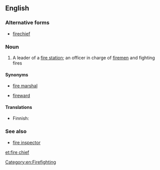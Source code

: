 ==English==

===Alternative forms===
* [[firechief]]

===Noun===
{{en-noun}}
# A leader of a [[fire station]]; an officer in charge of [[fireman|firemen]] and fighting fires

====Synonyms====
* [[fire marshal]]
* {{qualifier|obsolete}} [[fireward]]

====Translations====
{{trans-top|leader of a fire department}}
* Finnish: {{t|fi|palopäällikkö}}
{{trans-mid}}
{{trans-bottom}}

===See also===
* [[fire inspector]]

[[Category:en:Firefighting]]

[[et:fire chief]]